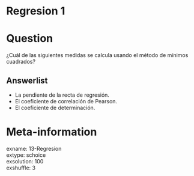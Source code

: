 # Regresion 1

Question
========

¿Cuál de las siguientes medidas se calcula usando el método de mínimos cuadrados?

Answerlist
----------
* La pendiente de la recta de regresión.  
* El coeficiente de correlación de Pearson.  
* El coeficiente de determinación.  

Meta-information
================
exname: 13-Regresion  
extype: schoice  
exsolution: 100  
exshuffle: 3  

